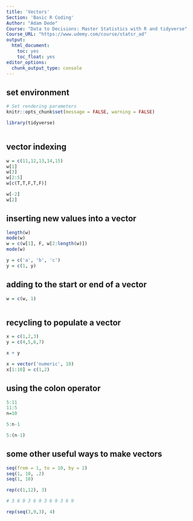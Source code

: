 ```yaml
---
title: 'Vectors'
Section: 'Basic R Coding'
Author: "Adam Dede"
Course: "Data to Decisions: Master Statistics with R and tidyverse"
Course_URL: "https://www.udemy.com/course/statsr_ad" 
output:
  html_document:
    toc: yes
    toc_float: yes
editor_options:
  chunk_output_type: console
---
```



## set environment

```r

# Set rendering parameters
knitr::opts_chunk$set(message = FALSE, warning = FALSE)

library(tidyverse)



```

## vector indexing

```r

w = c(11,12,13,14,15)
w[1]
w[3]
w[2:5]
w[c(T,T,F,T,F)]

w[-2]
w[2]


```
## inserting new values into a vector
```r

length(w)
mode(w)
w = c(w[1], F, w[2:length(w)])
mode(w)

y = c('a', 'b', 'c')
y = c(1, y)


```

## adding to the start or end of a vector
```r

w = c(w, 1)



```

## recycling to populate a vector
```r
x = c(1,2,3)
y = c(4,5,6,7)

x + y

x = vector('numeric', 10)
x[1:10] = c(1,2)


```
## using the colon operator
```r

5:11
11:5
n=10

5:n-1

5:(n-1)


```
## some other useful ways to make vectors
```r
seq(from = 1, to = 10, by = 2)
seq(1, 10, .2)
seq(1, 10)

rep(c(1,12), 3)

# 3 6 9 3 6 9 3 6 9 3 6 9

rep(seq(3,9,3), 4)


```
